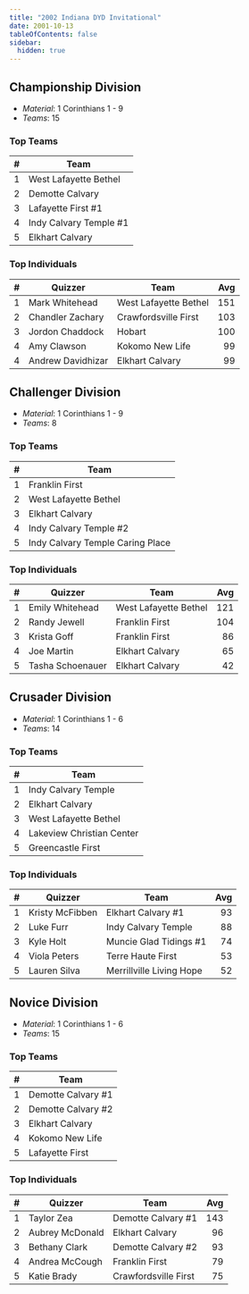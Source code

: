 ```yaml
---
title: "2002 Indiana DYD Invitational"
date: 2001-10-13
tableOfContents: false
sidebar:
  hidden: true
---
```


## Championship Division

* *Material*: 1 Corinthians 1 - 9
* *Teams*: 15

### Top Teams

|    # | Team                   |
| ---: | ---------------------- |
|    1 | West Lafayette Bethel  |
|    2 | Demotte Calvary        |
|    3 | Lafayette First #1     |
|    4 | Indy Calvary Temple #1 |
|    5 | Elkhart Calvary        |

### Top Individuals

|    # | Quizzer           | Team                  |  Avg |
| ---: | ----------------- | --------------------- | ---: |
|    1 | Mark Whitehead    | West Lafayette Bethel |  151 |
|    2 | Chandler Zachary  | Crawfordsville First  |  103 |
|    3 | Jordon Chaddock   | Hobart                |  100 |
|    4 | Amy Clawson       | Kokomo New Life       |   99 |
|    4 | Andrew Davidhizar | Elkhart Calvary       |   99 |

## Challenger Division

* *Material*: 1 Corinthians 1 - 9
* *Teams*: 8

### Top Teams

|    # | Team                             |
| ---: | -------------------------------- |
|    1 | Franklin First                   |
|    2 | West Lafayette Bethel            |
|    3 | Elkhart Calvary                  |
|    4 | Indy Calvary Temple #2           |
|    5 | Indy Calvary Temple Caring Place |

### Top Individuals

|    # | Quizzer          | Team                  |  Avg |
| ---: | ---------------- | --------------------- | ---: |
|    1 | Emily Whitehead  | West Lafayette Bethel |  121 |
|    2 | Randy Jewell     | Franklin First        |  104 |
|    3 | Krista Goff      | Franklin First        |   86 |
|    4 | Joe Martin       | Elkhart Calvary       |   65 |
|    5 | Tasha Schoenauer | Elkhart Calvary       |   42 |

## Crusader Division

* *Material*: 1 Corinthians 1 - 6
* *Teams*: 14

### Top Teams

|    # | Team                      |
| ---: | ------------------------- |
|    1 | Indy Calvary Temple       |
|    2 | Elkhart Calvary           |
|    3 | West Lafayette Bethel     |
|    4 | Lakeview Christian Center |
|    5 | Greencastle First         |

### Top Individuals

|    # | Quizzer         | Team                     |  Avg |
| ---: | --------------- | ------------------------ | ---: |
|    1 | Kristy McFibben | Elkhart Calvary #1       |   93 |
|    2 | Luke Furr       | Indy Calvary Temple      |   88 |
|    3 | Kyle Holt       | Muncie Glad Tidings #1   |   74 |
|    4 | Viola Peters    | Terre Haute First        |   53 |
|    5 | Lauren Silva    | Merrillville Living Hope |   52 |

## Novice Division

* *Material*: 1 Corinthians 1 - 6
* *Teams*: 15

### Top Teams

|    # | Team               |
| ---: | ------------------ |
|    1 | Demotte Calvary #1 |
|    2 | Demotte Calvary #2 |
|    3 | Elkhart Calvary    |
|    4 | Kokomo New Life    |
|    5 | Lafayette First    |

### Top Individuals

|    # | Quizzer         | Team                 |  Avg |
| ---: | --------------- | -------------------- | ---: |
|    1 | Taylor Zea      | Demotte Calvary #1   |  143 |
|    2 | Aubrey McDonald | Elkhart Calvary      |   96 |
|    3 | Bethany Clark   | Demotte Calvary #2   |   93 |
|    4 | Andrea McCough  | Franklin First       |   79 |
|    5 | Katie Brady     | Crawfordsville First |   75 |
